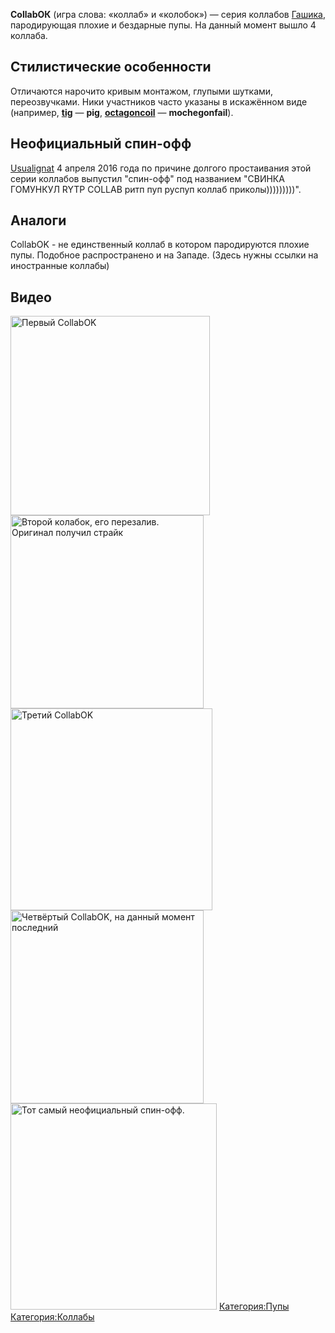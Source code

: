 '''CollabОК''' (игра слова: «коллаб» и «колобок») — серия коллабов [[Gashik|Гашика]], пародирующая плохие и бездарные пупы. На данный момент вышло 4 коллаба.

==Стилистические особенности==
Отличаются нарочито кривым монтажом, глупыми шутками, переозвучками. Ники участников часто указаны в искажённом виде (например, '''[[tig]]''' — '''pig''', '''[[octagoncoil]]''' — '''mochegonfail''').

==Неофициальный спин-офф==
[[Usualignat]] 4 апреля 2016 года по причине долгого простаивания этой серии коллабов выпустил "спин-офф" под названием "СВИНКА ГОМУНКУЛ RYTP COLLAB ритп пуп руспуп коллаб приколы)))))))))". 
==Аналоги==
CollabOK - не единственный коллаб в котором пародируются плохие пупы. Подобное распространено и на Западе. 
(Здесь нужны ссылки на иностранные коллабы)
==Видео==
[[File:RYTP CollabОК|left|thumb|319x319px|Первый CollabOK]]
[[File:CollabOK 2 - Перезалив (без Губки Боба)|thumb|309x309px|Второй колабок, его перезалив. Оригинал получил страйк]]
[[File:CollabOK 3|left|thumb|323x323px|Третий CollabOK]][[File:CollabOK IV|thumb|309x309px|Четвёртый CollabOK, на данный момент последний]]
[[File:СВИНКА ГОМУНКУЛ RYTP COLLAB ритп пуп руспуп коллаб приколы)))))))))|thumb|330x330px|Тот самый неофициальный спин-офф.]]
[[Категория:Пупы]]
[[Категория:Коллабы]]